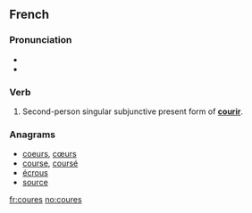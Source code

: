==French==

===Pronunciation===
* {{IPA|/kuʁ/|lang=fr}}
* {{exthomophones|lang=fr|cour|coure|courent|courre|cours|court|courts}}

===Verb===
{{fr-verb-form}}

# Second-person singular subjunctive present form of '''[[courir]]'''.

===Anagrams===
* [[coeurs#French|coeurs]], [[cœurs#French|cœurs]]
* [[course#French|course]], [[coursé#French|coursé]]
* [[écrous#French|écrous]]
* [[source#French|source]]

[[fr:coures]]
[[no:coures]]